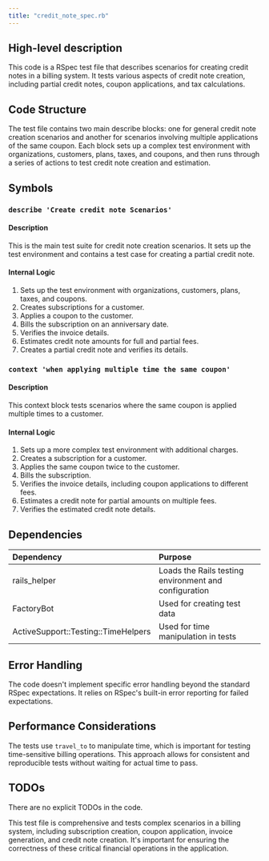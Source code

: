 ```yaml
---
title: "credit_note_spec.rb"
---
```


## High-level description
This code is a RSpec test file that describes scenarios for creating credit notes in a billing system. It tests various aspects of credit note creation, including partial credit notes, coupon applications, and tax calculations.

## Code Structure
The test file contains two main describe blocks: one for general credit note creation scenarios and another for scenarios involving multiple applications of the same coupon. Each block sets up a complex test environment with organizations, customers, plans, taxes, and coupons, and then runs through a series of actions to test credit note creation and estimation.

## Symbols

### `describe 'Create credit note Scenarios'`
#### Description
This is the main test suite for credit note creation scenarios. It sets up the test environment and contains a test case for creating a partial credit note.

#### Internal Logic
1. Sets up the test environment with organizations, customers, plans, taxes, and coupons.
2. Creates subscriptions for a customer.
3. Applies a coupon to the customer.
4. Bills the subscription on an anniversary date.
5. Verifies the invoice details.
6. Estimates credit note amounts for full and partial fees.
7. Creates a partial credit note and verifies its details.

### `context 'when applying multiple time the same coupon'`
#### Description
This context block tests scenarios where the same coupon is applied multiple times to a customer.

#### Internal Logic
1. Sets up a more complex test environment with additional charges.
2. Creates a subscription for a customer.
3. Applies the same coupon twice to the customer.
4. Bills the subscription.
5. Verifies the invoice details, including coupon applications to different fees.
6. Estimates a credit note for partial amounts on multiple fees.
7. Verifies the estimated credit note details.

## Dependencies
| Dependency | Purpose |
|:-----------|:--------|
| rails_helper | Loads the Rails testing environment and configuration |
| FactoryBot | Used for creating test data |
| ActiveSupport::Testing::TimeHelpers | Used for time manipulation in tests |

## Error Handling
The code doesn't implement specific error handling beyond the standard RSpec expectations. It relies on RSpec's built-in error reporting for failed expectations.

## Performance Considerations
The tests use `travel_to` to manipulate time, which is important for testing time-sensitive billing operations. This approach allows for consistent and reproducible tests without waiting for actual time to pass.

## TODOs
There are no explicit TODOs in the code.

This test file is comprehensive and tests complex scenarios in a billing system, including subscription creation, coupon application, invoice generation, and credit note creation. It's important for ensuring the correctness of these critical financial operations in the application.
